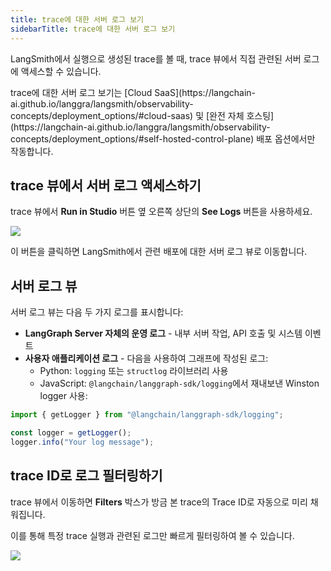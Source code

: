 ```yaml
---
title: trace에 대한 서버 로그 보기
sidebarTitle: trace에 대한 서버 로그 보기
---
```


LangSmith에서 실행으로 생성된 trace를 볼 때, trace 뷰에서 직접 관련된 서버 로그에 액세스할 수 있습니다.

<Note>
trace에 대한 서버 로그 보기는 [Cloud SaaS](https://langchain-ai.github.io/langgra/langsmith/observability-concepts/deployment_options/#cloud-saas) 및 [완전 자체 호스팅](https://langchain-ai.github.io/langgra/langsmith/observability-concepts/deployment_options/#self-hosted-control-plane) 배포 옵션에서만 작동합니다.
</Note>

## trace 뷰에서 서버 로그 액세스하기

trace 뷰에서 **Run in Studio** 버튼 옆 오른쪽 상단의 **See Logs** 버튼을 사용하세요.

![](/langsmith/images/view-server-logs-button.png)

이 버튼을 클릭하면 LangSmith에서 관련 배포에 대한 서버 로그 뷰로 이동합니다.

## 서버 로그 뷰

서버 로그 뷰는 다음 두 가지 로그를 표시합니다:

- **LangGraph Server 자체의 운영 로그** - 내부 서버 작업, API 호출 및 시스템 이벤트
- **사용자 애플리케이션 로그** - 다음을 사용하여 그래프에 작성된 로그:
  - Python: `logging` 또는 `structlog` 라이브러리 사용
  - JavaScript: `@langchain/langgraph-sdk/logging`에서 재내보낸 Winston logger 사용:

```javascript
import { getLogger } from "@langchain/langgraph-sdk/logging";

const logger = getLogger();
logger.info("Your log message");
```

## trace ID로 로그 필터링하기

trace 뷰에서 이동하면 **Filters** 박스가 방금 본 trace의 Trace ID로 자동으로 미리 채워집니다.

이를 통해 특정 trace 실행과 관련된 로그만 빠르게 필터링하여 볼 수 있습니다.

![](/langsmith/images/lgp-server-logs-filters.png)